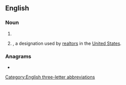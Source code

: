 {{also|abr.}}
==English==

===Noun===
{{en-noun|~}}

# {{initialism of|en|[[acrylonitrile]]-[[butadiene]] [[rubber]]}}
# {{initialism of|en|[[accredited]] [[buyer]] [[representative]]|nodot=1}}, a designation used by [[realtor]]s in the [[United States]].

===Anagrams===
* {{anagrams|en|a=abr|ARB|Arb.|Bar|Bar.|RBA|Rab|arb|bar|bar-|bra}}

[[Category:English three-letter abbreviations]]